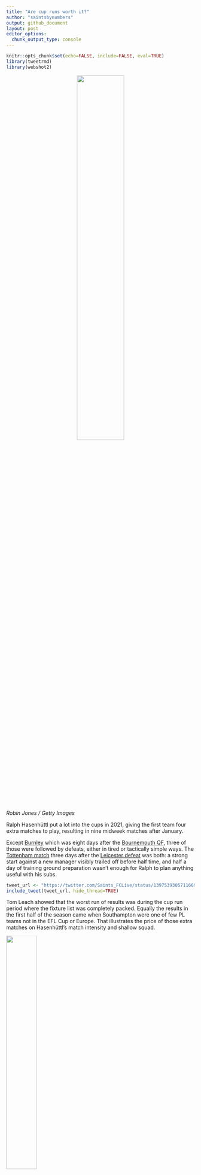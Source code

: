 ```yaml
---
title: "Are cup runs worth it?"
author: "saintsbynumbers"
output: github_document
layout: post
editor_options: 
  chunk_output_type: console
---
```


```r
knitr::opts_chunk$set(echo=FALSE, include=FALSE, eval=TRUE)
library(tweetrmd)
library(webshot2)
```

<center>
<img src="{{site.baseurl}}/images/2021-5-26-are-cup-runs-worth-it/ralph.jpg" width="50%">
</center>  
*Robin Jones / Getty Images*

Ralph Hasenhüttl put a lot into the cups in 2021, giving the first team four extra matches to play, resulting in nine midweek matches after January.

Except [Burnley](https://www.bbc.co.uk/sport/football/56553199) which was eight days after the [Bournemouth QF](https://www.bbc.co.uk/sport/football/56460519), three of those were followed by defeats, either in tired or tactically simple ways. The [Tottenham match](https://www.bbc.co.uk/sport/football/56383512) three days after the [Leicester defeat](https://www.bbc.co.uk/sport/football/56725449) was both: a strong start against a new manager visibly trailed off before half time, and half a day of training ground preparation wasn't enough for Ralph to plan anything useful with his subs.

```r
tweet_url <- "https://twitter.com/Saints_FCLive/status/1397539305711669251"
include_tweet(tweet_url, hide_thread=TRUE)
```

Tom Leach showed that the worst run of results was during the cup run period where the fixture list was completely packed. Equally the results in the first half of the season came when Southampton were one of few PL teams not in the EFL Cup or Europe. That illustrates the price of those extra matches on Hasenhüttl's match intensity and shallow squad.

<img src="{{site.baseurl}}/images/2021-5-26-are-cup-runs-worth-it/tweet-1-1.png" width="40%">  
*[@Saints_FCLive](https://twitter.com/Saints_FCLive/status/1397539305711669251) / [@TomLeachHL](https://twitter.com/TomLeachHL)*

A cup run can seem appealing in January when the team is safe. But without depth it still costs league performances and points. The [prize money isn't worth it](https://en.wikipedia.org/wiki/2020%E2%80%9321_FA_Cup#Prize_fund), and all that is left is hoping the [draws go in your favour](https://twitter.com/saintsbynumbers/status/1373392734493544450) enough to win six matches (they won four). Next season, when Southampton aren't 6th in January, those above Ralph probably won't see the justification.
